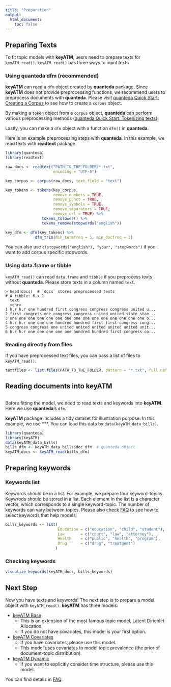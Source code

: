 ```yaml
---
title: "Preparation"
output: 
  html_document:
    toc: false
---
```



## Preparing Texts
To fit topic models with **keyATM**, uesrs need to prepare texts for `keyATM_read()`. `keyATM_read()` has three ways to input texts.

### Using quanteda dfm (recommended)

**keyATM** can read a `dfm` object created by **quanteda** package. Since **keyATM** does not provide preprocessing functions, we recommend users to preprocess documents with **quanteda**. Please visit [quanteda Quick Start: Creating a Corpus](https://quanteda.io/articles/quickstart.html#creating-a-corpus) to see how to create a `corpus` object.

By making a `token` object from a `corpus` object, **quanteda** can perform various preprocessing methods ([quanteda Quick Start: Tokenizing texts](https://quanteda.io/articles/quickstart.html#tokenizing-texts)).

Lastly, you can make a `dfm` object with a function `dfm()` in **quanteda**.

Here is an example preprocessing steps with **quanteda**. In this example, we read texts with **readtext** package.
```r
library(quanteda)
library(readtext)

raw_docs <- readtext("PATH_TO_THE_FOLDER/*.txt",
                     encoding = "UTF-8")

key_corpus <- corpus(raw_docs, text_field = "text")

key_tokens <- tokens(key_corpus,
                     remove_numbers = TRUE, 
                     remove_punct = TRUE, 
                     remove_symbols = TRUE,
                     remove_separators = TRUE,
                     remove_url = TRUE) %>%
                tokens_tolower() %>%
                tokens_remove(stopwords("english"))

key_dfm <- dfm(key_tokens) %>%
             dfm_trim(min_termfreq = 5, min_docfreq = 2)
```

You can also use `c(stopwords("english"), "your", "stopwords")` if you want to add corpus specific stopwords.


### Using data.frame or tibble
`keyATM_read()` can read `data.frame` and `tibble` if you preprocess texts without **quanteda**. Please store texts in a column named `text`.

```
> head(docs)  # `docs` stores preprocessed texts
# A tibble: 6 x 1
  text                                                                      
  <chr>                                                                     
1 h.r h.r one hundred first congress congress congress united u...
2 first congress one congress congress united united state stae...
3 one one one one one one one one one one one one one one one o...
4 h.r h.r one one one hundred hundred first first congress cong...
5 congress congress one united united united united united unit...
6 h.r h.r one one one one one hundred hundred first congress co...
```

### Reading directly from files
If you have preprocessed text files, you can pass a list of files to `keyATM_read()`.

```r
textfiles <- list.files(PATH_TO_THE_FOLDER, pattern = "*.txt", full.names = TRUE)
```

## Reading documents into keyATM
```r

```

Before fitting the model, we need to read texts and keywords into **keyATM**. Here we use **quanteda**'s `dfm`.

**keyATM** package includes a tidy dataset for illustration purpose. In this example, we use ***. You can load this data by `data(keyATM_data_bills)`.
```r
library(quanteda)
library(keyATM)
data(keyATM_data_bills)
bills_dfm <- keyATM_data_bills$doc_dfm  # quanteda object
keyATM_docs <- keyATM_read(bills_dfm)
```

## Preparing keywords

### Keywords list
Keywords should be in a list. For example, we prepare four keyword-topics. Keywrods should be stored in a list. Each element in the list is a character vector, which corresponds to a single keyword-topic. The number of keywords can vary between topics. Please also check [FAQ](FAQ.html#how-to-select-keywords) to see how to select keywords that help models.

```r
bills_keywords <- list(
                       Education = c("education", "child", "student"),
                       Law       = c("court", "law", "attorney"),
                       Health    = c("public", "health", "program"),
                       Drug      = c("drug", "treatment")
                      )
```


### Checking keywords
```r
visualize_keywords(keyATM_docs, bills_keywords)
```


## Next Step
Now you have texts and keywords! The next step is to prepare a model object with `keyATM_read()`. **keyATM** has three models:

* [keyATM Base](keyATM_base.html)
  * This is an extension of the most famous topic model, Latent Dirichlet Allocation.
  * If you do not have covariates, this model is your first option.
* [keyATM Covariates](keyATM_cov.html)
  * If you have covariates, please use this model.
  * This model uses covariates to model topic prevalence (the prior of document-topic distribution).
* [keyATM Dynamic](keyATM_dynamic.html)
  * If you want to explicitly consider time structure, please use this model.


You can find details in [FAQ](FAQ.html#which-model-to-use).


